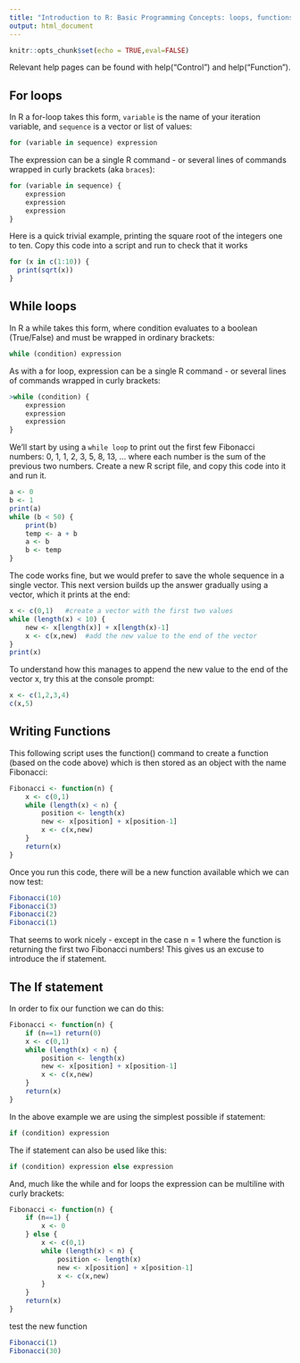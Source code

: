 ```yaml
---
title: "Introduction to R: Basic Programming Concepts: loops, functions, and conditionals"
output: html_document
---
```


```r
knitr::opts_chunk$set(echo = TRUE,eval=FALSE)
```

Relevant help pages can be found with help("Control") and help("Function").

## For loops
In R a for-loop takes this form,  `variable` is the name of your iteration variable, and `sequence` is a vector or list of values:
```r
for (variable in sequence) expression
```
The expression can be a single R command - or several lines of commands wrapped in curly brackets (aka `braces`):

```r
for (variable in sequence) { 
    expression
    expression
    expression
}

```

Here is a quick trivial example, printing the square root of the integers one to ten. Copy this code into a script and run to check that it works
```r
for (x in c(1:10)) {
  print(sqrt(x))
}
```

## While loops
In R a while takes this form, where condition evaluates to a boolean (True/False) and must be wrapped in ordinary brackets:
```r
while (condition) expression
```

As with a for loop, expression can be a single R command - or several lines of commands wrapped in curly brackets:

```r
>while (condition) {
    expression
    expression
    expression
}
```

We'll start by using a `while loop` to print out the first few Fibonacci numbers: 0, 1, 1, 2, 3, 5, 8, 13, ... where each number is the sum of the previous two numbers. Create a new R script file, and copy this code into it and run it. 
```r
a <- 0
b <- 1
print(a)
while (b < 50) {
    print(b)
    temp <- a + b
    a <- b
    b <- temp
}
```

The code works fine, but we would prefer to save the whole sequence in a single vector. This next version builds up the answer gradually using a vector, which it prints at the end:
```r
x <- c(0,1)   #create a vector with the first two values
while (length(x) < 10) {
    new <- x[length(x)] + x[length(x)-1]
    x <- c(x,new)  #add the new value to the end of the vector
}
print(x)

```


To understand how this manages to append the new value to the end of the vector x, try this at the console prompt:
```r
x <- c(1,2,3,4)
c(x,5)
```


## Writing Functions
This following script uses the function() command to create a function (based on the code above) which is then stored as an object with the name Fibonacci:
```r

Fibonacci <- function(n) {
    x <- c(0,1)
    while (length(x) < n) {
        position <- length(x)
        new <- x[position] + x[position-1]
        x <- c(x,new)
    }
    return(x)
}
```

Once you run this code, there will be a new function available which we can now test:
```r
Fibonacci(10)
Fibonacci(3)
Fibonacci(2)
Fibonacci(1)
```


That seems to work nicely - except in the case n = 1 where the function is returning the first two Fibonacci numbers! This gives us an excuse to introduce the if statement.

##  The If statement
In order to fix our function we can do this:
```r
Fibonacci <- function(n) {
    if (n==1) return(0)
    x <- c(0,1)
    while (length(x) < n) {
        position <- length(x)
        new <- x[position] + x[position-1]
        x <- c(x,new)
    }
    return(x)
}
```


In the above example we are using the simplest possible if statement:
```r
if (condition) expression
```

The if statement can also be used like this:
```r
if (condition) expression else expression
```

And, much like the while and for loops the expression can be multiline with curly brackets:

```r
Fibonacci <- function(n) {
    if (n==1) {
        x <- 0
    } else {
        x <- c(0,1)
        while (length(x) < n) {
            position <- length(x)
            new <- x[position] + x[position-1]
            x <- c(x,new)
        }
    }
    return(x)
}
```

test the new function

```r
Fibonacci(1)
Fibonacci(30)
```

